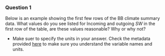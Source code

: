 
### Question 1 

Below is an example showing the first few rows of the BB climate summary data.  What values do you see listed for Incoming and outgoing $SW$ in the first row of the table, are these values reasonable?  Why or why not?  

* Make suer to specify the units in your answer. Check the metadata provided [here](https://github.com/GEOS300/AssignmentData/blob/main/Climate_Summary_BB_Metadata.md) to make sure you understand the variable names and units.

